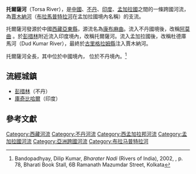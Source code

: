 {{Geobox
| River
<!-- *** Name section *** -->  
| name                        = 托爾薩河<br>Torsa River 
| category_hide = 1
| native_name                 = 
| other_name                  = 康布麻曲
| other_name1                 = 阿莫曲
<!-- *** Image *** --->
| image                       = Torsa in coochbehar.JPG
| image_size                  = 
| image_caption               = 庫奇比哈爾附近的托爾薩河
<!-- *** Etymology *** --->
| etymology                   = 
<!-- *** Country etc. *** -->
| country                     = 中國
| country1                    = 不丹
| country2                    = 印度
| country3                    = 孟加拉國
| state                       = 
| state1                      = 
| region                      = 
| region1                     =
| district                    = 
| district1                   = 
| city                        = 彭措林
| city1                       = 賈伊加奧恩
| city2                       = 庫奇比哈爾
| landmark                    = 賈爾達帕拉國家公園
| landmark1                   = 
<!-- *** Geography *** -->
| length                      = 358
| watershed                   = 
| discharge_location          = 
| discharge                   = 
| discharge_max               = 
| discharge_min               = 
| discharge1_location         = 
| discharge1                  = 
<!-- *** Source *** -->
| source_name                 =
| source_location             = 
| source_district             = 
| source_region               = 
| source_state                = 
| source_country              = 
| source_lat_d                = 
| source_lat_m                = 
| source_lat_s                = 
| source_lat_NS               = 
| source_long_d               = 
| source_long_m               = 
| source_long_s               = 
| source_long_EW              = 
| source_elevation            = 
| source_length               = 
<!-- *** Mouth *** -->
| mouth_name                  = 布拉馬普特拉河
| mouth_location              = 
| mouth_district              =
| mouth_region                =
| mouth_state                 = 
| mouth_country               = 
| mouth_lat_d                 = 
| mouth_lat_m                 = 
| mouth_lat_s                 = 
| mouth_lat_NS                = 
| mouth_long_d                = 
| mouth_long_m                = 
| mouth_long_s                = 
| mouth_long_EW               =
| mouth_elevation             = 
<!-- *** Tributaries *** -->
| tributary_left              =  
| tributary_left1             = 
| tributary_right             =   
| tributary_right1            =  
<!-- *** Free fields *** -->
| free_name                   =  
| free_value                  = 
<!-- *** Map section *** -->
| map                         = 
| map_size                    =   
| map_caption                 =
}}
'''托爾薩河'''（Torsa River），是[[中國|中國]]、[[不丹|不丹]]、[[印度|印度]]、[[孟加拉國|孟加拉國]]之間的一條跨國河流，為[[賈木納河|賈木納河]]（[[布拉馬普特拉河|布拉馬普特拉河]]在孟加拉國境內名稱）的支流。

托爾薩河發源於中國[[西藏|西藏]][[亞東縣|亞東縣]]，源流名為[[康布麻曲|康布麻曲]]。流入不丹國境後，改稱[[阿莫曲|阿莫曲]] 。於[[彭措林|彭措林]]附近流入印度境內，改稱托爾薩河。流入孟加拉國後，改稱杜德庫馬河（Dud Kumar River），最終於[[古里格拉姆縣|古里格拉姆縣]]注入賈木納河。

托爾薩河全長{{convert|358|km|mi}}，其中{{convert|113|km|mi}}位於中國境內，{{convert|145|km|mi}} 位於不丹境內。<ref>Bandopadhyay, Dilip Kumar, ''Bharater Nadi'' (Rivers of India), 2002, {{Bn icon}}, p. 78, Bharati Book Stall, 6B Ramanath Mazumdar Street, Kolkata</ref>

==流經城鎮==
* [[彭措林|彭措林]]（不丹）
* [[庫奇比哈爾|庫奇比哈爾]]（印度）

==參考文獻==
{{reflist}}

{{Hydrography of Bhutan}}
{{Rivers in and around Bengal}}

{{coord|26.279|89.580|display=title}}

[[Category:西藏河流|Category:西藏河流]]
[[Category:不丹河流|Category:不丹河流]]
[[Category:西孟加拉邦河流|Category:西孟加拉邦河流]]
[[Category:孟加拉國河流|Category:孟加拉國河流]]
[[Category:亞洲跨國河流|Category:亞洲跨國河流]]
[[Category:布拉马普特拉河|Category:布拉马普特拉河]]